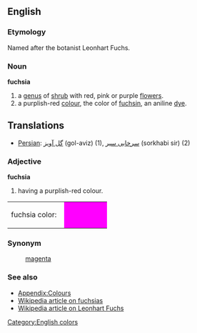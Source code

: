 ==English==
===Etymology===
Named after the botanist Leonhart Fuchs.

===Noun===
'''fuchsia'''
#a [[genus]] of [[shrub]] with red, pink or purple [[flower]]s.
#a purplish-red [[color|colour]], the color of [[fuchsin]], an aniline [[dye]].

==Translations==

* [[Persian]]: [[گل آویز]] (gol-aviz) (1), [[سرخابی سیر]] (sorkhabi sir) (2)

===Adjective===
'''fuchsia'''

#having a purplish-red colour.

<table><tr><td>fuchsia color: &nbsp;</td>
<td bgcolor="fuchsia" width="80">&nbsp; </td></tr></table>

===Synonym===
:[[magenta]]

===See also===
*[[Wiktionary_Appendix:Colours|Appendix:Colours]]
*[[w:Fuchsia|Wikipedia article on fuchsias]]
*[[w:Leonhart_Fuchs|Wikipedia article on Leonhart Fuchs]]

[[Category:English colors]]